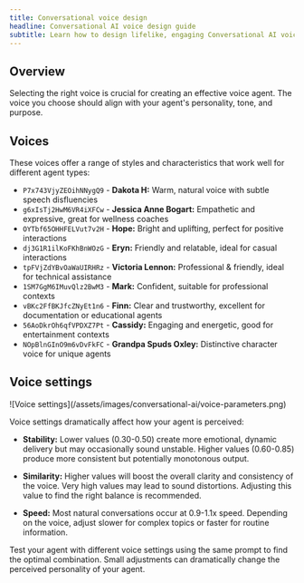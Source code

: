```yaml
---
title: Conversational voice design
headline: Conversational AI voice design guide
subtitle: Learn how to design lifelike, engaging Conversational AI voices
---
```


## Overview

Selecting the right voice is crucial for creating an effective voice agent. The voice you choose should align with your agent's personality, tone, and purpose.

## Voices

These voices offer a range of styles and characteristics that work well for different agent types:

- `P7x743VjyZEOihNNygQ9` - **Dakota H:** Warm, natural voice with subtle speech disfluencies
- `g6xIsTj2HwM6VR4iXFCw` - **Jessica Anne Bogart:** Empathetic and expressive, great for wellness coaches
- `OYTbf65OHHFELVut7v2H` - **Hope:** Bright and uplifting, perfect for positive interactions
- `dj3G1R1ilKoFKhBnWOzG` - **Eryn:** Friendly and relatable, ideal for casual interactions
- `tpFVjZdYBvOaWaUIRHRz` - **Victoria Lennon:** Professional & friendly, ideal for technical assistance
- `1SM7GgM6IMuvQlz2BwM3` - **Mark:** Confident, suitable for professional contexts
- `vBKc2FfBKJfcZNyEt1n6` - **Finn:** Clear and trustworthy, excellent for documentation or educational agents
- `56AoDkrOh6qfVPDXZ7Pt` - **Cassidy:** Engaging and energetic, good for entertainment contexts
- `NOpBlnGInO9m6vDvFkFC` - **Grandpa Spuds Oxley:** Distinctive character voice for unique agents

## Voice settings

<Frame background="subtle">
  ![Voice settings](/assets/images/conversational-ai/voice-parameters.png)
</Frame>

Voice settings dramatically affect how your agent is perceived:

- **Stability:** Lower values (0.30-0.50) create more emotional, dynamic delivery but may occasionally sound unstable. Higher values (0.60-0.85) produce more consistent but potentially monotonous output.

- **Similarity:** Higher values will boost the overall clarity and consistency of the voice. Very high values may lead to sound distortions. Adjusting this value to find the right balance is recommended.

- **Speed:** Most natural conversations occur at 0.9-1.1x speed. Depending on the voice, adjust slower for complex topics or faster for routine information.

<Tip>
  Test your agent with different voice settings using the same prompt to find the optimal
  combination. Small adjustments can dramatically change the perceived personality of your agent.
</Tip>
